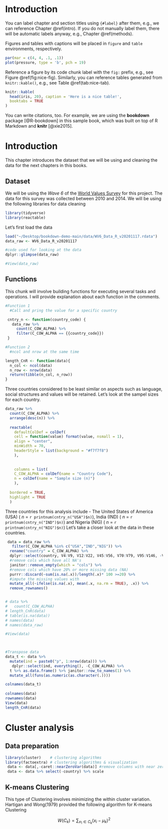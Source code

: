 # Introduction {#intro}

You can label chapter and section titles using `{#label}` after them, e.g., we can reference Chapter \@ref(intro). If you do not manually label them, there will be automatic labels anyway, e.g., Chapter \@ref(methods).

Figures and tables with captions will be placed in `figure` and `table` environments, respectively.

```r
par(mar = c(4, 4, .1, .1))
plot(pressure, type = 'b', pch = 19)
```

Reference a figure by its code chunk label with the `fig:` prefix, e.g., see Figure \@ref(fig:nice-fig). Similarly, you can reference tables generated from `knitr::kable()`, e.g., see Table \@ref(tab:nice-tab).

```r
knitr::kable(
  head(iris, 20), caption = 'Here is a nice table!',
  booktabs = TRUE
)
```

You can write citations, too. For example, we are using the **bookdown** package [@R-bookdown] in this sample book, which was built on top of R Markdown and **knitr** [@xie2015].



# Introduction {#intro}
This chapter introduces the dataset that we will be using and cleaning the data for the next chapters in this books. 

## Dataset 
We will be using the _Wave 6_ of the [World Values Survey](https://www.worldvaluessurvey.org/WVSDocumentationWV6.jsp) for this project. The data for this survey was collected between 2010 and 2014. 
\n 
We will be using the following libraries for data cleaning 
```r
library(tidyverse)
library(reactable)
```

Let's first load the data 
```r
load("~/Desktop/bookdown-demo-main/data/WV6_Data_R_v20201117.rdata")
data_raw <- WV6_Data_R_v20201117
```

```r
#code used for looking at the data
dplyr::glimpse(data_raw)

#View(data_raw)
```


## Functions
This chunk will involve building functions for executing several tasks and operations. I will provide explanation about each function in the comments. 
```r
#Function 1
  #Call and pring the value for a specific country 

 cntry_n <- function(country_code) {
   data_raw %>% 
     count(C_COW_ALPHA) %>% 
     filter(C_COW_ALPHA == {{country_code}}) 
 }

#Function 2 
  #ncol and nrow at the same time

length_CnR <- function(data){  
  n_col <- ncol(data)
  n_row <- nrow(data)
  return(tibble(n_col, n_row))
}
```


Three countries considered to be least similar on aspects such as language, social structures and values will be retained. Let's look at the sampel sizes for each country. 

```r
data_raw %>% 
  count(C_COW_ALPHA) %>% 
  arrange(desc(n)) %>% 
  
  reactable(
    defaultColDef = colDef(
    cell = function(value) format(value, nsmall = 1),
    align = "center",
    minWidth = 70,
    headerStyle = list(background = "#f7f7f8")
    ),
  
    
    columns = list(
    C_COW_ALPHA = colDef(name = "Country Code"),
    n = colDef(name = "Sample size (n)")
    ),
    
  bordered = TRUE,
  highlight = TRUE
  )
```

\n
Three countries for this analysis include - The United States of America (USA) ( _n_ = `r printnum(cntry_n("USA")$n)`), India (IND) ( _n_ = `r printnum(cntry_n("IND")$n)`) and Nigeria (NIG) ( _n_ = `r printnum(cntry_n("NIG")$n)`)
\n
Let's take a closer look at the data in these countries. 
```r
 data = data_raw %>% 
   filter(C_COW_ALPHA %in% c("USA","IND","NIG")) %>% 
  rename("country" = C_COW_ALPHA) %>% 
  dplyr::select(country, V4:V9, V12:V22, V45:V56, V70:V79, V95:V146, -V144, V153:V160J, V192:V216, V228A:V228K) %>% 
  #remove cols which have all NA's
  janitor::remove_empty(which = "cols") %>% 
  #remove cols which have 20% or more missing data (NA)
  purrr::discard(~sum(is.na(.x))/length(.x)* 100 >=20) %>% 
  #impute the missing values with 
  mutate_all(~ifelse(is.na(.x), mean(.x, na.rm = TRUE), .x)) %>% 
  remove_rownames()


# data %>% 
#   count(C_COW_ALPHA)
# length_CnR(data)   
# table(is.na(data))
# names(data)
# names(data_raw)

#View(data)

 
```



```r
#Transpose data 
data_t <- data %>% 
  mutate(ind = paste0("p", 1:nrow(data))) %>% 
   dplyr::select(ind, everything(), -C_COW_ALPHA) %>% 
  t %>% as.data.frame() %>% janitor::row_to_names(1) %>% 
  mutate_all(funs(as.numeric(as.character(.))))

colnames(data_t)  
  
colnames(data)
rownames(data)
View(data)
length_CnR(data)
```

# Cluster analysis 

## Data preparation 

```r
library(cluster)    # clustering algorithms
library(factoextra) # clustering algorithms & visualization
 data <- data[,-caret::nearZeroVar(data)] #remove columns with near zero variance
 data <- data %>% select(-country) %>% scale
```

## K-means Clustering 
This type of Clustering involves minimizing the within cluster variation. Hartigan and Wong(1979) provided the following algorithm for K-means Clustering 

$$W(C_k) =  \sum_{x_1 \in C_k}(x_i-μ_k)^2$$

